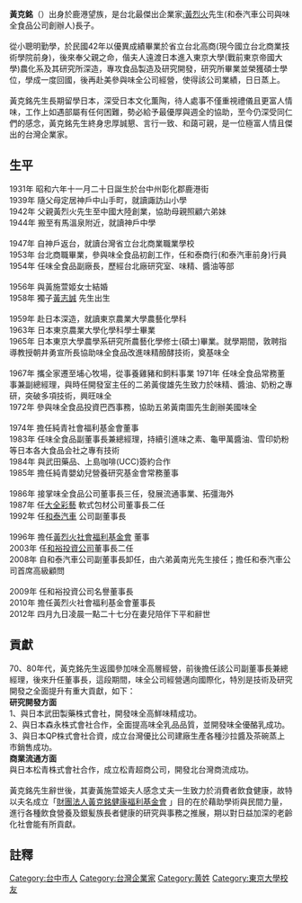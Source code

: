 '''黃克銘'''（{{bd|1931年||2012年}}）出身於鹿港望族，是台北最傑出企業家[[:黃烈火|:黃烈火]]先生(和泰汽車公司與味全食品公司創辦人)長子。<br>
<br>
從小聰明勤學，於民國42年以優異成績畢業於省立台北高商(現今國立台北商業技術學院前身)，後來奉父親之命，偕夫人遠渡日本進入東京大學(戰前東京帝國大學)農化系及其研究所深造，專攻食品製造及研究開發，研究所畢業並榮獲碩士學位，學成一度回國，後再赴美參與味全公司經營，使得該公司業績，日日蒸上。<br>
<br>
黃克銘先生長期留學日本，深受日本文化薫陶，待人處事不僅重視禮儀且更富人情味，工作上如遇部屬有任何困難，勢必給予最優厚與週全的協助，至今仍深受同仁們的感念，黃克銘先生終身忠厚誠懇、言行一致、和藹可親，是一位極富人情且傑出的台灣企業家。

==生平==
1931年 昭和六年十一月二十日誕生於台中州彰化郡鹿港街<br>
1939年 隨父母定居神戶中山手町，就讀諏訪山小學<br>
1942年 父親黃烈火先生至中國大陸創業，協助母親照顧六弟妹<br>
1944年 搬至有馬溫泉附近，就讀神戶中學<br>
<br>
1947年 自神戶返台，就讀台灣省立台北商業職業學校<br>
1953年 台北商職畢業，參與味全食品初創工作，任和泰商行(和泰汽車前身)行員<br>
1954年 任味全食品副廠長，歷經台北廠研究室、味精、醬油等部<br>
<br>
1956年 與黃施萱姬女士結婚<br>
1958年 獨子[https://ctee.com.tw/industrynews/activity/163501.html 黃志誠] {{Wayback|url=https://ctee.com.tw/industrynews/activity/163501.html |date=20191116062509 }}先生出生<br>
<br>
1959年 赴日本深造，就讀東京農業大學農藝化學科<br>
1963年 日本東京農業大學化學科學士畢業<br>
1965年 日本東京大學農學系研究所農藝化學修士(碩士)畢業。就學期間，敦聘指導教授朝井勇宣所長協助味全食品改進味精醱酵技術，奠基味全<br>
<br>
1967年 攜全家遷至埔心牧場，從事養雞豬和飼料事業
1971年 任味全食品常務董事兼副總經理，與時任開發室主任的二弟黃俊雄先生致力於味精、醬油、奶粉之專研，突破多項技術，興旺味全<br>
1972年 參與味全食品投資巴西事務，協助五弟黃南圖先生創辦美國味全<br>
<br>
1974年 擔任純青社會福利基金會董事<br>
1983年 任味全食品副董事長兼總經理，持續引進味之素、龜甲萬醬油、雪印奶粉等日本各大食品会社之專有技術<br>
1984年 與武田藥品、上島咖啡(UCC)簽約合作<br>
1985年 擔任純青嬰幼兒營養研究基金會常務董事<br>
<br>
1986年 接掌味全食品公司董事長三任，發展流通事業、拓彊海外<br>
1987年 任[https://www.formosapackaging.com.tw/ 大全彩藝] {{Wayback|url=https://www.formosapackaging.com.tw/ |date=20210304121324 }}軟式包材公司董事長二任<br>
1992年 任[https://pressroom.hotaimotor.com.tw/zh/ 和泰汽車] {{Wayback|url=https://pressroom.hotaimotor.com.tw/zh/ |date=20210507151638 }}公司副董事長<br>
<br>
1996年 擔任[http://www.chun-ching.org.tw/ 黃烈火社會福利基金會] {{Wayback|url=http://www.chun-ching.org.tw/ |date=20200809060649 }}董事<br>
2003年 任[https://www.twincn.com/item.aspx?no=12357757 和裕投資公司]董事長二任<br>
2008年 自和泰汽車公司副董事長卸任，由六弟黃南光先生接任；擔任和泰汽車公司首席高級顧問<br>
<br>
2009年 任和裕投資公司名譽董事長<br>
2010年 擔任黃烈火社會福利基金會董事長<br>
2012年 四月九日凌晨一點二十七分在妻兒陪伴下平和辭世

==貢獻==
70、80年代，黃克銘先生返國參加味全高層經營，前後擔任該公司副董事長兼總經理，後來升任董事長，這段期間，味全公司經營邁向國際化，特別是技術及研究開發之全面提升有重大貢獻，如下：<br>
'''研究開發方面'''<br>
1、與日本武田製藥株式會社，開發味全高鮮味精成功。<br>
2、與日本森永株式會社合作，全面提高味全乳品品質，並開發味全優酪乳成功。<br>
3、與日本QP株式會社合資，成立台灣優比公司建廠生產各種沙拉醬及茶碗蒸上市銷售成功。<br>
'''商業流通方面'''<br>
與日本松青株式會社合作，成立松青超商公司，開發北台灣商流成功。<br>
<br>
黃克銘先生辭世後，其妻黃施萱姬夫人感念丈夫一生致力於消費者飲食健康，故特以夫名成立「[http://kmhuang.org.tw/ 財團法人黃克銘健康福利基金會] {{Wayback|url=http://kmhuang.org.tw/ |date=20200219140256 }}」目的在於藉助學術與民間力量，進行各種飲食營養及銀髪族長者健康的研究與事務之推展，期以對日益加深的老齡化社會能有所貢獻。

==註釋==
{{reflist}}

[[Category:台中市人|Category:台中市人]]
[[Category:台灣企業家|Category:台灣企業家]]
[[Category:黄姓|Category:黄姓]]
[[Category:東京大學校友|Category:東京大學校友]]